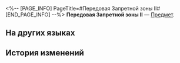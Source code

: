 <%-- [PAGE_INFO]
PageTitle=#Передовая Запретной зоны II#
[END_PAGE_INFO] --%>
{{Предмет Инфобокс
|id          = 252350
|Изображение = Предмет Передовая Запретной зоны II.png
|Тип         = 
|Инвентарь   = 
|Редкость    = 5
|Эффект      = 
|Описание    = Соберите набор карточек воспоминаний, чтобы получить усиление.
}}
{{Описание|Ваши воспоминания об Освоении могут стать источником вдохновения для игры.}}
'''Передовая Запретной зоны II''' — [[Предмет]].

==На других языках==
{{На других языках
|en   = Frontline (II)
|zhs  = 禁区前线-Ⅱ
|zht  = 禁區前線-Ⅱ
|ja   = 禁区前線-II
|ko   = 금지구역 전방-Ⅱ
|es   = El frente&nbsp;II
|fr   = Ligne de front (II)
|ru   = Передовая Запретной зоны II
|th   = แนวหน้าเขตหวงห้าม II
|vi   = Tiền Tuyến Cấm Địa-II
|de   = Frontlinie (II)
|id   = Garis Depan Daerah Terlarang II
|pt   = Linha de Frente (II)
}}

==История изменений==
{{История изменений|3.5}}